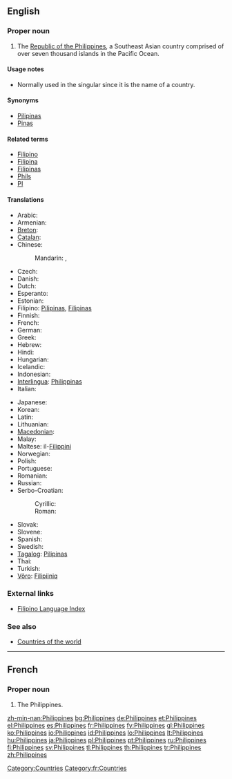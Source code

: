 {{also|philippines}}
==English==

===Proper noun===
{{wikipedia}}
{{en-proper noun|head=the Philippines}}

# The [[Republic of the Philippines]], a Southeast Asian country comprised of over seven thousand islands in the Pacific Ocean.

====Usage notes====
* Normally used in the singular since it is the name of a country.

====Synonyms====
* [[Pilipinas]]
* [[Pinas]]

====Related terms====
* [[Filipino]]
* [[Filipina]]
* [[Filipinas]]
* [[Phils]]
* [[PI]]

====Translations====
{{trans-top|Republic of the Philippines}}
* Arabic: {{t|ar|الفلبين|m|tr=al-filibiin}}
* Armenian: {{t-|hy|Ֆիլիպիններ|tr=Filipinner}}
* [[Breton]]: {{t|br|Filipinez|xs=Breton}}
* [[Catalan]]: {{t|ca|Filipines|f|p}}
* Chinese:
*: Mandarin: {{t|cmn|菲律賓|sc=Hani}},  {{t|cmn|菲律宾|tr=Fēilùbīn|sc=Hani}}
* Czech: {{t-|cs|Filipíny|f|p}}
* Danish: {{t+|da|Filippinerne}}
* Dutch: {{t+|nl|Filipijnen|p}}
* Esperanto: {{t-|eo|Filipinoj|p|xs=Esperanto}}
* Estonian: {{t+|et|Filipiinid}}
* Filipino: [[Pilipinas]], [[Filipinas]]
* Finnish: {{t+|fi|Filippiinit|p}}
* French: {{t+|fr|Philippines|f|p}}
* German: {{t+|de|Philippinen|p}}
* Greek: {{t|el|Φιλιππίνες|tr=Philippínes}}
* Hebrew: {{t|he|הפיליפינים|p|tr=ha-filipinim}}
* Hindi: {{t|hi|फिलीपिंस|tr=Philīpins|xs=Hindi}}
* Hungarian: {{t+|hu|Fülöp-szigetek|p}}
* Icelandic: {{t+|is|Filippseyjar|f|p}}
* Indonesian: {{t-|id|Filipina|xs=Indonesian}}
* [[Interlingua]]: [[Philippinas]]
* Italian: {{t-|it|Filippine|f|p}}
{{trans-mid}}
* Japanese: {{t+|ja|フィリピン|tr=Firipin}}
* Korean: {{t+|ko|필리핀|tr=Pillipin|sc=Hang}}
* Latin: {{t+|la|Philippinae|f|p}}
* Lithuanian: {{t+|lt|Filipinai|xs=Lithuanian}}
* [[Macedonian]]: {{t|mk|Филипини|f|p|tr=Filipíni}}
* Malay: {{t-|ms|Filipina|xs=Malay}}
* Maltese: il-[[Filippini]]
* Norwegian: {{t+|no|Filippinene}}
* Polish: {{t+|pl|Filipiny|p}}
* Portuguese: {{t+|pt|Filipinas|f|p}}
* Romanian: {{t|ro|Filipine|f|p}}
* Russian: {{t-|ru|Филиппины|f|p|tr=Filippíny}}
* Serbo-Croatian:
*: Cyrillic: {{tø|sh|Филипини|m|p|alt=Филипи́ни|sc=Cyrl|xs=Serbo-Croatian}}
*: Roman: {{tø|sh|Filipini|m|p|alt=Filipíni|xs=Serbo-Croatian}}
* Slovak: {{t-|sk|Filipíny|f|p}}
* Slovene: {{t+|sl|Filipini|m|p}}
* Spanish: {{t+|es|Filipinas|f|p}}
* Swedish: {{t+|sv|Filippinerna}}
* [[Tagalog]]: [[Pilipinas]]
* Thai: {{t|th|ฟิลิปปินส์|tr=filippins̄̒}}
* Turkish: {{t+|tr|Filipinler|p}}
* [[Võro]]: [[Filipiiniq]]
{{trans-bottom}}

===External links===
* [[Index:Filipino|Filipino Language Index]]

===See also===
* [[Appendix:Countries of the world|Countries of the world]]

----

==French==

===Proper noun===
{{infl|fr|proper noun}} {{f|p}}

# The Philippines.

[[Category:Countries]]
[[Category:fr:Countries]]

[[zh-min-nan:Philippines]]
[[bg:Philippines]]
[[de:Philippines]]
[[et:Philippines]]
[[el:Philippines]]
[[es:Philippines]]
[[fr:Philippines]]
[[fy:Philippines]]
[[gl:Philippines]]
[[ko:Philippines]]
[[io:Philippines]]
[[id:Philippines]]
[[lo:Philippines]]
[[lt:Philippines]]
[[hu:Philippines]]
[[ja:Philippines]]
[[pl:Philippines]]
[[pt:Philippines]]
[[ru:Philippines]]
[[fi:Philippines]]
[[sv:Philippines]]
[[tl:Philippines]]
[[th:Philippines]]
[[tr:Philippines]]
[[zh:Philippines]]